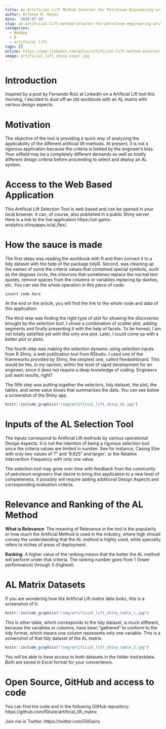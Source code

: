 ```yaml
---
title: An Artificial Lift Method Selector for Petroleum Engineering written in R
author: Alfonso R. Reyes
date: '2018-07-18'
slug: an-artificial-lift-method-selector-for-petroleum-engineering-written-in-r
categories:
  - WebApp
  - R
  - artificial lift
tags: []
online: https://www.linkedin.com/pulse/artificial-lift-method-selector-petroleum-engineering-reyes/
image: artificial_lift_shiny-cover.jpg
---
```


<!-- [![](/img/artificial_lift_shiny-cover.jpg)](/img/artificial_lift_shiny-cover.jpg) -->


# Introduction
Inspired by a post by Fernando Ruiz at LinkedIn on a Artificial Lift tool this morning, I decided to dust off an old workbook with an AL matrix with various design aspects.


# Motivation
The objective of the tool is providing a quick way of analyzing the applicability of the different artificial lift methods. At present, it is not a rigorous application because the criteria is limited by the engineer's bias. Your oilfield may be a completely different demands as well as totally different design criteria before proceeding to select and deploy an AL system.


# Access to the Web Based Application
This Artificial Lift Selection Tool is web based and can be opened in your local browser. It can, of course, also published in a public Shiny server. Here is a link to the live application https://oil-gains-analytics.shinyapps.io/al_flex/.


# How the sauce is made
The first steps was reading the workbook with R and then convert it to a tidy dataset with the help of the package tidyR. Second, was cleaning up the names of some the criteria values that contained special symbols, such as the degrees circle, the chevrons that sometimes replace the normal text quotes, remove spaces from the columns or variables replacing by dashes, etc. You can see the whole operation in this piece of code:

```
insert code here
```

At the end or the article, you will find the link to the whole code and data of this application.

The third step was finding the right type of plot for showing the discoveries brought by the selection tool. I chose a combination of scatter plot, adding segments and finally presenting it with the help of facets. To be honest, I am not totally satisfied yet with this only one plot. Later, I could come up with a better plot or plots.

The fourth step was making the selection dynamic using selection inputs from R Shiny, a web publication tool from RStudio. I used one of the frameworks provided by Shiny, the simplest one, called flexdashboard. This would be the, in my opinion, within the level of rapid development for an engineer, since it does not require a deep knowledge of coding. Engineers just want results, right?

The fifth step was putting together the selectors, tidy dataset, the plot, the tables, and some value boxes that summarizes the data. You can see below a screenshot of the Shiny app.

```r
knitr::include_graphics("/img/artificial_lift_shiny_01.jpg")
```


# Inputs of the AL Selection Tool
The inputs correspond to Artificial Lift methods by various operational Design Aspects. It is not the intention of being a rigorous selection tool since the criteria values are limited in number. See for instance, Casing Size with only two values of 7" and '9.625" and larger', or the Relative Intervention Frequency with only one value.

The selection tool may grow over time with feedback from the community of petroleum engineers that desire to bring this application to a new level of completeness. It possibly will require adding additional Design Aspects and corresponding evaluation criteria.

# Relevance and Ranking of the AL Method
**What is Relevance**: The meaning of Relevance in the tool is the popularity or how much the Artificial Method is used in the industry, where high should convey the understanding that the AL method is highly used, while specialty refers to niches of areas of deployment.

**Ranking**: A higher value of the ranking means that the better the AL method will perform under that criteria. The ranking number goes from 1 (lower performance) through 3 (highest).


# AL Matrix Datasets
If you are wondering how the Artificial Lift matrix data looks, this is a screenshot of it:

```r
knitr::include_graphics("/img/artificial_lift_shiny_table_1.jpg")
```

This is other table, which corresponds to the tidy dataset, is much different, because the variables or columns, have been "gathered" to conform to the tidy format, which means one column represents only one variable. This is a screenshot of that tidy dataset of the AL matrix:

```r
knitr::include_graphics("/img/artificial_lift_shiny_table_2.jpg")
```

You will be able to have access to both datasets in the folder inst/extdata. Both are saved in Excel format for your convenience.


# Open Source, GitHub and access to code
You can find the code and in the following GitHub repository: https://github.com/f0nzie/artificial_lift_matrix


Join me in Twitter: https://twitter.com/OilGains